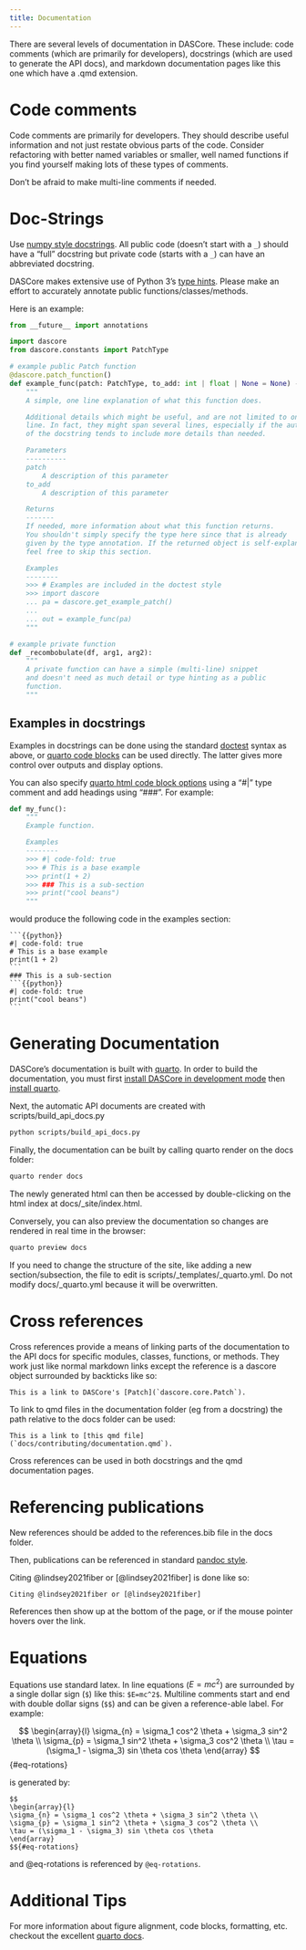 ```yaml
---
title: Documentation
---
```

There are several levels of documentation in DASCore. These include: code comments (which are primarily for developers), docstrings (which are used to generate the API docs), and markdown documentation pages like this one which have a .qmd extension.

# Code comments

Code comments are primarily for developers. They should describe useful information and not  just restate obvious parts of the code. Consider refactoring with better named variables or smaller, well named functions if you find yourself making lots of these types of comments.

Don't be afraid to make multi-line comments if needed.

# Doc-Strings

Use [numpy style docstrings](https://numpydoc.readthedocs.io/en/latest/format.html). All public code (doesn't start with a `_`) should have a "full" docstring but private code (starts with a `_`) can have an abbreviated docstring.

DASCore makes extensive use of Python 3's [type hints](https://docs.python.org/3/library/typing.html).
Please make an effort to accurately annotate public functions/classes/methods.

Here is an example:

```python
from __future__ import annotations

import dascore
from dascore.constants import PatchType

# example public Patch function
@dascore.patch_function()
def example_func(patch: PatchType, to_add: int | float | None = None) -> PatchType:
    """
    A simple, one line explanation of what this function does.

    Additional details which might be useful, and are not limited to one
    line. In fact, they might span several lines, especially if the author
    of the docstring tends to include more details than needed.

    Parameters
    ----------
    patch
        A description of this parameter
    to_add
        A description of this parameter

    Returns
    -------
    If needed, more information about what this function returns.
    You shouldn't simply specify the type here since that is already
    given by the type annotation. If the returned object is self-explanatory
    feel free to skip this section.

    Examples
    --------
    >>> # Examples are included in the doctest style
    >>> import dascore
    ... pa = dascore.get_example_patch()
    ...
    ... out = example_func(pa)
    """

# example private function
def _recombobulate(df, arg1, arg2):
    """
    A private function can have a simple (multi-line) snippet
    and doesn't need as much detail or type hinting as a public
    function.
    """

```

## Examples in docstrings

Examples in docstrings can be done using the standard [doctest](https://docs.python.org/3/library/doctest.html) syntax as above, or [quarto code blocks](https://quarto org/docs/output-formats/html-code.html) can be used directly. The latter gives more control over outputs and display options.

You can also specify [quarto html code block options](https://quarto.org/docs/output-formats/html-code.html) using a "#|" type comment and add headings using "###". For example:

```python
def my_func():
    """
    Example function.

    Examples
    --------
    >>> #| code-fold: true
    >>> # This is a base example
    >>> print(1 + 2)
    >>> ### This is a sub-section
    >>> print("cool beans")
    """
```

would produce the following code in the examples section:

````raw
```{{python}}
#| code-fold: true
# This is a base example
print(1 + 2)
```
### This is a sub-section
```{{python}}
#| code-fold: true
print("cool beans")
```
````

# Generating Documentation

DASCore's documentation is built with [quarto](https://quarto.org/). In order to build the documentation, you must first [install DASCore in development mode](dev_install.qmd) then [install quarto](https://quarto.org/docs/get-started/).

Next, the automatic API documents are created with scripts/build_api_docs.py

```bash
python scripts/build_api_docs.py
```

Finally, the documentation can be built by calling quarto render on the docs folder:

```bash
quarto render docs
```

The newly generated html can then be accessed by double-clicking on the html index at docs/_site/index.html.

Conversely, you can also preview the documentation so changes are rendered in real time in the browser:

```bash
quarto preview docs
```

:::{.callout-warning}
If you need to change the structure of the site, like adding a new section/subsection, the file to edit is scripts/_templates/_quarto.yml.
Do not modify docs/_quarto.yml because it will be overwritten.
:::

# Cross references

Cross references provide a means of linking parts of the documentation to the API docs for specific modules, classes, functions, or methods. They work just like normal markdown links except the reference is a dascore object surrounded by backticks like so:

```
This is a link to DASCore's [Patch](`dascore.core.Patch`).
```

To link to qmd files in the documentation folder (eg from a docstring) the path relative to the docs folder can be used:

```
This is a link to [this qmd file](`docs/contributing/documentation.qmd`).
```

Cross references can be used in both docstrings and the qmd documentation pages.

# Referencing publications

New references should be added to the references.bib file in the docs folder.

Then, publications can be referenced in standard
[pandoc style](https://quarto.org/docs/authoring/footnotes-and-citations.html#sec-citations).

Citing @lindsey2021fiber or [@lindsey2021fiber] is done like so:

```
Citing @lindsey2021fiber or [@lindsey2021fiber]
```

References then show up at the bottom of the page, or if the mouse pointer hovers over the link.

# Equations

Equations use standard latex. In line equations ($E=mc^2$) are surrounded by a single dollar sign (`$`) like this: `$E=mc^2$`. Multiline comments start and end with double dollar signs (`$$`) and can be given a reference-able label. For example:

$$
\begin{array}{l}
\sigma_{n} = \sigma_1 cos^2 \theta + \sigma_3 sin^2 \theta \\
\sigma_{p} = \sigma_1 sin^2 \theta + \sigma_3 cos^2 \theta \\
\tau = (\sigma_1 - \sigma_3) sin \theta cos \theta
\end{array}
$${#eq-rotations}

is generated by:

```
$$
\begin{array}{l}
\sigma_{n} = \sigma_1 cos^2 \theta + \sigma_3 sin^2 \theta \\
\sigma_{p} = \sigma_1 sin^2 \theta + \sigma_3 cos^2 \theta \\
\tau = (\sigma_1 - \sigma_3) sin \theta cos \theta
\end{array}
$${#eq-rotations}
```

and @eq-rotations is referenced by `@eq-rotations`.

# Additional Tips

For more information about figure alignment, code blocks, formatting, etc. checkout the excellent [quarto docs](https://quarto.org/).
